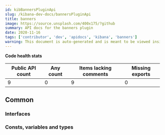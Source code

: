 ```yaml
---
id: kibBannersPluginApi
slug: /kibana-dev-docs/bannersPluginApi
title: banners
image: https://source.unsplash.com/400x175/?github
summary: API docs for the banners plugin
date: 2020-11-16
tags: ['contributor', 'dev', 'apidocs', 'kibana', 'banners']
warning: This document is auto-generated and is meant to be viewed inside our experimental, new docs system. Reach out in #docs-engineering for more info.
---
```






**Code health stats**

| Public API count  | Any count | Items lacking comments | Missing exports | 
|-------------------|-----------|------------------------|-----------------|
| 9 | 0 | 9 | 0 |

## Common

### Interfaces
<DocDefinitionList data={bannersObj.common.interfaces}/>

### Consts, variables and types
<DocDefinitionList data={bannersObj.common.misc}/>

